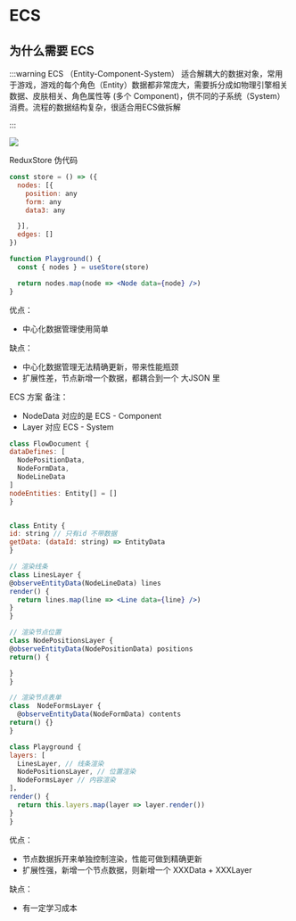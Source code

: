 # ECS

## 为什么需要 ECS

:::warning ECS （Entity-Component-System）
适合解耦大的数据对象，常用于游戏，游戏的每个角色（Entity）数据都非常庞大，需要拆分成如物理引擎相关数据、皮肤相关、角色属性等 (多个 Component)，供不同的子系统（System）消费。流程的数据结构复杂，很适合用ECS做拆解

:::

<img loading="lazy"  className="invert-img" src="/ecs.png"/>

ReduxStore 伪代码
```jsx pure
const store = () => ({
  nodes: [{
    position: any
    form: any
    data3: any

  }],
  edges: []
})

function Playground() {
  const { nodes } = useStore(store)

  return nodes.map(node => <Node data={node} />)
}
```
优点：
- 中心化数据管理使用简单

缺点：
- 中心化数据管理无法精确更新，带来性能瓶颈
- 扩展性差，节点新增一个数据，都耦合到一个 大JSON 里

ECS 方案
备注：
- NodeData 对应的是 ECS - Component
- Layer 对应 ECS - System
```jsx pure
class FlowDocument {
dataDefines: [
  NodePositionData,
  NodeFormData,
  NodeLineData
]
nodeEntities: Entity[] = []
}


class Entity {
id: string // 只有id 不带数据
getData: (dataId: string) => EntityData
}

// 渲染线条
class LinesLayer {
@observeEntityData(NodeLineData) lines
render() {
  return lines.map(line => <Line data={line} />)
}
}

// 渲染节点位置
class NodePositionsLayer {
@observeEntityData(NodePositionData) positions
return() {

}
}

// 渲染节点表单
class  NodeFormsLayer {
  @observeEntityData(NodeFormData) contents
return() {}
}

class Playground {
layers: [
  LinesLayer, // 线条渲染
  NodePositionsLayer, // 位置渲染
  NodeFormsLayer // 内容渲染
]，
render() {
  return this.layers.map(layer => layer.render())
}
}
```
优点：
- 节点数据拆开来单独控制渲染，性能可做到精确更新
- 扩展性强，新增一个节点数据，则新增一个 XXXData + XXXLayer

缺点：
- 有一定学习成本
